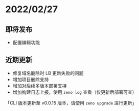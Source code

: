 # 2022/02/27

## 即将发布

- 配置编辑功能

## 近期更新

- 修复域名删除时 LB 更新失败的问题
- 增加项目删除支持
- 增加对后续多版本部署支持
- 增加构建日志上报，使用 `zeno log` 查看（仅更新后部署可查）

「CLI 版本更新至 v0.0.15 版本，请使用 `zeno upgrade` 进行更新」
